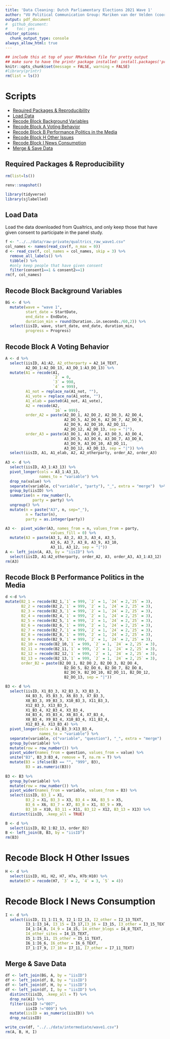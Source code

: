 ```yaml
---
title: 'Data Cleaning: Dutch Parliamentary Elections 2021 Wave 1'
author: "VU Political Communication Group: Mariken van der Velden (coordinator), Loes Aaldering, Wouter van Atteveldt, Andreu Casas Salleras, Felicia Loecherbach, Anita van Hoof, Dirck de Kleer, Jan Kleinnijenhuis, Marloes Jansen, Nicolas Matthis, Kasper Welbers and Nienke Wolfers"
output: pdf_document
#  github_document:
#    toc: yes
editor_options: 
  chunk_output_type: console
always_allow_html: true
---
```



```r
## include this at top of your RMarkdown file for pretty output
## make sure to have the printr package installed: install.packages('printr')
knitr::opts_chunk$set(message = FALSE, warning = FALSE)
#library(printr)
rm(list = ls())
```

# Scripts
- [Required Packages &amp; Reproducibility](#required-packages-&amp;-reproducibility)
- [Load Data](#load-data)
- [Recode Block Background Variables](#black-background-variables)
- [Recode Block A Voting Behavior](#recode-block-a-voting-behavior)
- [Recode Block B Performance Politics in the Media](#recode-block-b-performance-politics-in-the-media)
- [Recode Block H Other Issues](#recode-block-h-other-issues)
- [Recode Block I News Consumption](#recode-block-i-news-consumption)
- [Merge &amp; Save Data](#merge-&amp;-save-data)

## Required Packages &amp; Reproducibility
```r
rm(list=ls())

renv::snapshot()

library(tidyverse)
library(sjlabelled)
```

## Load Data
Load the data downloaded from Qualtrics, and only keep those that have given consent to participate in the panel study.

```r
f <- "../../data/raw-private/qualtrics_raw_wave1.csv"
col_names <- names(read_csv(f, n_max = 0))
d <- read_csv(f, col_names = col_names, skip = 3) %>%
  remove_all_labels() %>% 
  tibble() %>%
  #only keep people that have given consent
  filter(consent1==1 & consent2==1) 
rm(f, col_names)
```


## Recode Block Background Variables

```r
BG <- d %>%
  mutate(wave = "wave 1",
         start_date = StartDate,
         end_date = EndDate,
         duration_min = round(Duration..in.seconds./60,2)) %>%
  select(iisID, wave, start_date, end_date, duration_min, 
         progress = Progress)
```

## Recode Block A Voting Behavior
```r
A <- d %>%
  select(iisID, A1:A2, A2_otherparty = A2_14_TEXT,
         A2_DO_1:A2_DO_13, A3_DO_1:A3_DO_13) %>%
  mutate(A1 = recode(A1,
                     `2` = 0,
                     `3` = 998,
                     `4` = 999),
         A1_not = replace_na(A1_not, ""),
         A1_vote = replace_na(A1_vote, ""),
         A1_elab = paste0(A1_not, A1_vote),
         A2 = recode(A2,
                     `16` = 999),
         order_A2 = paste(A2_DO_1, A2_DO_2, A2_DO_3, A2_DO_4,
                          A2_DO_5, A2_DO_6, A2_DO_7, A2_DO_8,
                          A2_DO_9, A2_DO_10, A2_DO_11, 
                          A2_DO_12, A2_DO_13, sep = "|"),
         order_A3 = paste(A3_DO_1, A3_DO_2, A3_DO_3, A3_DO_4,
                          A3_DO_5, A3_DO_6, A3_DO_7, A3_DO_8,
                          A3_DO_9, A3_DO_10, A3_DO_11, 
                          A3_DO_12, A3_DO_13, sep = "|")) %>%
  select(iisID, A1, A1_elab, A2, A2_otherparty, order_A2, order_A3)
  
A3 <- d %>%
  select(iisID, A3_1:A3_13) %>%
  pivot_longer(cols = A3_1:A3_13,
               names_to = "variable") %>%
  drop_na(value) %>%
  separate(variable, c("variable", "party"), "_", extra = "merge")  %>%
  group_by(iisID) %>%
  summarise(n = row_number(),
            party = party) %>%
  ungroup() %>%
  mutate(n = paste("A3", n, sep="_"),
         n = factor(n),
         party = as.integer(party))

A3 <-  pivot_wider(A3, names_from = n, values_from = party, 
                    values_fill = 0) %>%
  mutate(A3 = paste(A3_1, A3_2, A3_3, A3_4, A3_5,
                    A3_6, A3_7, A3_8, A3_9, A3_10, 
                    A3_11, A3_12, sep = "|"))
A <- left_join(A, A3, by = "iisID") %>%
  select(iisID, A1:A2_otherparty, order_A2, A3, order_A3, A3_1:A3_12)
rm(A3)
```

## Recode Block B Performance Politics in the Media
```r
d <-d %>%
mutate(B2_1 = recode(B2_1,`1` = 999, `2` = 1, `24` = 2,`25` = 3),
       B2_2 = recode(B2_2,`1` = 999, `2` = 1, `24` = 2,`25` = 3),
       B2_3 = recode(B2_3,`1` = 999, `2` = 1, `24` = 2,`25` = 3),
       B2_4 = recode(B2_4,`1` = 999, `2` = 1, `24` = 2,`25` = 3),
       B2_5 = recode(B2_5,`1` = 999, `2` = 1, `24` = 2,`25` = 3),
       B2_6 = recode(B2_6,`1` = 999, `2` = 1, `24` = 2,`25` = 3),
       B2_7 = recode(B2_7,`1` = 999, `2` = 1, `24` = 2,`25` = 3),
       B2_8 = recode(B2_8,`1` = 999, `2` = 1, `24` = 2,`25` = 3),
       B2_9 = recode(B2_9,`1` = 999, `2` = 1, `24` = 2,`25` = 3),
       B2_10 = recode(B2_10,`1` = 999, `2` = 1, `24` = 2,`25` = 3),
       B2_11 = recode(B2_11,`1` = 999, `2` = 1, `24` = 2,`25` = 3),
       B2_12 = recode(B2_12,`1` = 999, `2` = 1, `24` = 2,`25` = 3),
       B2_13 = recode(B2_13,`1` = 999, `2` = 1, `24` = 2,`25` = 3),
       order_B2 = paste(B2_DO_1, B2_DO_2, B2_DO_3, B2_DO_4, 
                          B2_DO_5, B2_DO_6, B2_DO_7, B2_DO_8, 
                          B2_DO_9, B2_DO_10, B2_DO_11, B2_DO_12, 
                          B2_DO_13, sep = "|"))

B3 <- d %>%
  select(iisID, X1_B3_3, X2_B3_3, X3_B3_3,
         X4_B3_3, X5_B3_3, X6_B3_3, X7_B3_3,
         X8_B3_3, X9_B3_3, X10_B3_3, X11_B3_3,
         X12_B3_3, X13_B3_3,
         X1_B3_4, X2_B3_4, X3_B3_4,
         X4_B3_4, X5_B3_4, X6_B3_4, X7_B3_4,
         X8_B3_4, X9_B3_4, X10_B3_4, X11_B3_4,
         X12_B3_4, X13_B3_4) %>%
  pivot_longer(cols = X1_B3_3:X13_B3_4,
               names_to = "variable") %>%
  separate(variable, c("variable", "question"), "_", extra = "merge")  %>%
  group_by(variable) %>%
  mutate(row = row_number()) %>%
  pivot_wider(names_from = question, values_from = value) %>%
  unite("B3", B3_3:B3_4, remove = T, na.rm = T) %>%
  mutate(B3 = ifelse(B3 == "", "999", B3),
         B3 = as.numeric(B3)) 
  
B3 <- B3 %>%
  group_by(variable) %>%
  mutate(row = row_number()) %>%
  pivot_wider(names_from = variable, values_from = B3) %>%
  select(iisID, B3_1 = X1,
         B3_2 = X1, B3_3 = X3, B3_4 = X4, B3_5 = X5,
         B3_6 = X6, B3_7 = X7, B3_8 = X1, B3_9 = X9,
         B3_10 = X10, B3_11 = X11, B3_12 = X12, B3_13 = X13) %>%
  distinct(iisID, .keep_all = TRUE)

B <- d %>%
  select(iisID, B2_1:B2_13, order_B2)
B <- left_join(B, B3, by = "iisID")
rm(B3)
```

# Recode Block H Other Issues
```r
H <- d %>%
  select(iisID, H1, H2, H7, H7a, H7b:H10) %>%
  mutate(H7 = recode(H7, `3` = 2, `4` = 3, `5` = 4)) 
```

# Recode Block I News Consumption
```r
I <- d %>%
  select(iisID, I1_1:I1_9, I2_1:I2_13, I2_other = I2_13_TEXT,
         I3_1:I3_14, I3_15 = I3_17,I3_16 = I3_15, I3_other = I3_15_TEXT,
         I4_1:I4_8, I4_9 = I4_15, I4_other_blogs = I4_8_TEXT,
         I4_other_sites = I4_15_TEXT,
         I5_1:I5_11, I5_other = I5_11_TEXT,
         I6_1:I6_6, I6_other = I6_6_TEXT,
         I7_1:I7_9, I7_10 = I7_11, I7_other = I7_11_TEXT) 

```

## Merge &amp; Save Data
```r
df <- left_join(BG, A, by = "iisID")
df <- left_join(df, B, by = "iisID")
df <- left_join(df, H, by = "iisID")
df <- left_join(df, I, by = "iisID") %>%
  distinct(iisID, .keep_all = T) %>%
  drop_na(A1) %>%
  filter(iisID !="007",
         iisID !="009") %>%
  mutate(iisID = as_numeric(iisID)) %>%
  drop_na(iisID)

write_csv(df, "../../data/intermediate/wave1.csv")
rm(A, B, H, I)
```

